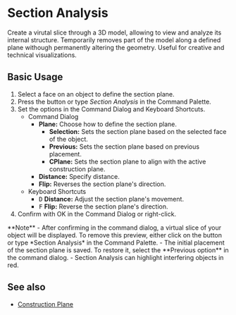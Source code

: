 
# Section Analysis

<Reference shortcut="" command="Section Analysis" button="Top Right Menu" buttonIcon='button-section-analysis' />

Create a virutal slice through a 3D model, allowing to view and analyze its internal structure. Temporarily removes part of the model along a defined plane withough permanently altering the geometry. Useful for creative and technical visualizations. 

## Basic Usage

1. Select a face on an object to define the section plane.
2. Press the <ButtonIcon type="button-section-analysis"/> button or type *Section Analysis* in the Command Palette.
3. Set the options in the Command Dialog and Keyboard Shortcuts.
    - <Kst>Command Dialog</Kst>
        - **Plane:** Choose how to define the section plane.
            - **Selection:** Sets the section plane based on the selected face of the object.
            - **Previous:** Sets the section plane based on previous placement.
            - **CPlane:** Sets the section plane to align with the active construction plane.
        - **Distance:** Specify distance.
        - **Flip:** Reverses the section plane's direction.
    - <Kst>Keyboard Shortcuts</Kst>
      - <kbd>D</kbd> **Distance:** Adjust the section plane's movement.
      - <kbd>F</kbd> **Flip:** Reverse the section plane's direction.
5. Confirm with OK in the Command Dialog or right-click.

<VideoPlayer fileName="section-analysis"/>

<Callout type="info" emoji="🗒️">
**Note** 
- After confirming in the command dialog, a virtual slice of your object will be displayed. To remove this preview, either click on the <ButtonIcon type="button-section-analysis"/> button or type *Section Analysis* in the Command Palette. 
- The initial placement of the section plane is saved. To restore it, select the **Previous option** in the command dialog. 
- Section Analysis can highlight interfering objects in red.
</Callout>

## See also
- [Construction Plane](/plasticity-essentials/construction-plane)
